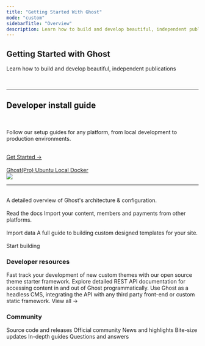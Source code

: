```yaml
---
title: "Getting Started With Ghost"
mode: "custom"
sidebarTitle: "Overview"
description: Learn how to build and develop beautiful, independent publications
---
```


<section className='max-w-8xl mx-auto h-full px-4 lg:px-12 py-4 text-black dark:text-white'>
<h1 className='text-2xl sm:text-3xl font-bold text-gray-900 tracking-tight dark:text-gray-200 mb-1'>Getting Started with Ghost</h1>

<p>Learn how to build and develop beautiful, independent publications</p>

<br />

***

<div className='w-full flex flex-col-reverse md:flex-row justify-between items-center py-2'>
<div className='md:w-1/2'>
<h2 className='text-xl font-bold my-1 md:my-0 md:text-2xl'>Developer install guide</h2>
<br className='hidden md:block'  />
<p>Follow our setup guides for any platform, from local development to production environments.</p>
<br />
<a href="install/" className='p-2 rounded-md bg-primary text-primary-light border border-primary dark:border-primary-light dark:bg-primary-light dark:text-primary-dark'>Get Started →</a>
<br />
<br />
<div className='flex gap-3'>
<a href="https://ghost.org/pricing/" className='p-2 border rounded-md dark:text-primary-light text-xs'>
Ghost(Pro)
</a>
<a href="install/ubuntu/" className='p-2 border rounded-md dark:text-primary-light text-xs'>
Ubuntu
</a>
<a href="install/local/" className='p-2 border rounded-md dark:text-primary-light text-xs'>
Local
</a>
<a href="install/docker/" className='p-2 border rounded-md dark:text-primary-light text-xs'>
Docker
</a>
</div>
</div>
<div className='md:w-1/2'>
<img src="/images/c591a90f-ghost-admin-home-header.png" />
</div>
</div>

***

<br />

<CardGroup cols={3}>
  <Card title="Platform guide" href="/product/" >
    A detailed overview of Ghost's architecture & configuration.<br/><br/>Read the docs
  </Card>
  <Card title="Migration guide" href="/migration/" >
    Import your content, members and payments from other platforms.<br/><br/>Import data
  </Card>
  <Card title="Theme guide" href="/themes/" >
    A full guide to building custom designed templates for your site.<br/><br/>Start building
  </Card>
</CardGroup>

<br />

<h3 className='font-semibold text-xl'>Developer resources</h3>

<CardGroup>
  <Card title="Starter theme framework" href="https://github.com/tryghost/starter" >
    Fast track your development of new custom themes with our open source theme starter framework.
  </Card>
  <Card title="Ghost API documentation" href="/content-api/" >
    Explore detailed REST API documentation for accessing content in and out of Ghost programmatically.
  </Card>
  <Card title="JAMstack front-end frameworks" href="/jamstack/" >
    Use Ghost as a headless CMS, integrating the API with any third party front-end or custom static framework.
  </Card>
  <Card title="Changelog" href="https://ghost.org/changelog">
    View all →
  </Card>
</CardGroup>

<br />

<h3 className='font-semibold text-xl'>Community</h3>

<CardGroup cols={3}>
  <Card horizontal title="GitHub" icon="github" href="https://github.com/tryghost" >
    Source code and releases
  </Card>
  <Card horizontal title="Developer forum" icon="users" href="https://forum.ghost.org" >
    Official community
  </Card>
  <Card horizontal title="Reddit" icon="reddit" href="https://www.reddit.com/r/ghost" >
    News and highlights
  </Card>
  <Card horizontal title="Twitter" icon="twitter" href="https://twitter.com/ghost" >
    Bite-size updates
  </Card>
  <Card horizontal title="Tutorials" icon="diamond-turn-right" href="https://ghost.org/tutorials/" >
    In-depth guides
  </Card>
  <Card horizontal title="StackOverflow" icon="stack-overflow" href="https://stackoverflow.com/questions/tagged/ghost" >
    Questions and answers
  </Card>
</CardGroup>

</section>